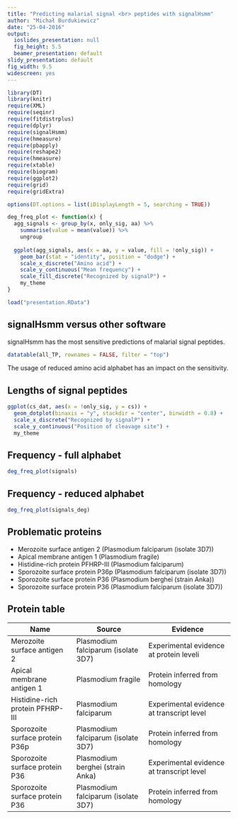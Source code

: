 ```yaml
---
title: "Predicting malarial signal <br> peptides with signalHsmm"
author: "Michał Burdukiewicz"
date: "25-04-2016"
output:
  ioslides_presentation: null
  fig_height: 5.5
  beamer_presentation: default
slidy_presentation: default
fig_width: 9.5
widescreen: yes
---
```

  
```r
library(DT)
library(knitr)
require(XML)
require(seqinr)
require(fitdistrplus)
require(dplyr)
require(signalHsmm)
require(hmeasure)
require(pbapply)
require(reshape2)
require(hmeasure)
require(xtable)
require(biogram)
require(ggplot2)
require(grid)
require(gridExtra)

options(DT.options = list(iDisplayLength = 5, searching = TRUE))

deg_freq_plot <- function(x) {
  agg_signals <- group_by(x, only_sig, aa) %>% 
    summarise(value = mean(value)) %>% 
    ungroup
  
  ggplot(agg_signals, aes(x = aa, y = value, fill = !only_sig)) +
    geom_bar(stat = "identity", position = "dodge") +
    scale_x_discrete("Amino acid") +
    scale_y_continuous("Mean frequency") +
    scale_fill_discrete("Recognized by signalP") +
    my_theme
}

load("presentation.RData")

```

## signalHsmm versus other software

signalHsmm has the most sensitive predictions of malarial signal peptides.

```r
datatable(all_TP, rownames = FALSE, filter = "top")
```

The usage of reduced amino acid alphabet has an impact on the sensitivity.

## Lengths of signal peptides

```r
ggplot(cs_dat, aes(x = !only_sig, y = cs)) +
  geom_dotplot(binaxis = "y", stackdir = "center", binwidth = 0.8) +
  scale_x_discrete("Recognized by signalP") +
  scale_y_continuous("Position of cleavage site") +
  my_theme
```

## Frequency - full alphabet

```r
deg_freq_plot(signals)
```

## Frequency - reduced alphabet

```r
deg_freq_plot(signals_deg)
```

## Problematic proteins

 - Merozoite surface antigen 2 (Plasmodium falciparum (isolate 3D7))
 - Apical membrane antigen 1 (Plasmodium fragile)
 - Histidine-rich protein PFHRP-III (Plasmodium falciparum)
 - Sporozoite surface protein P36p (Plasmodium falciparum (isolate 3D7))
 - Sporozoite surface protein P36 (Plasmodium berghei (strain Anka))
 - Sporozoite surface protein P36 (Plasmodium falciparum (isolate 3D7))
 
## Protein table

| Name                             | Source                              | Evidence                                   |
|----------------------------------|-------------------------------------|--------------------------------------------|
| Merozoite surface antigen 2      | Plasmodium falciparum (isolate 3D7) | Experimental evidence at protein leveli    |
| Apical membrane antigen 1        | Plasmodium fragile                  | Protein inferred from homology             |
| Histidine-rich protein PFHRP-III | Plasmodium falciparum               | Experimental evidence at transcript level  |
| Sporozoite surface protein P36p  | Plasmodium falciparum (isolate 3D7) | Protein inferred from homology             |
| Sporozoite surface protein P36   | Plasmodium berghei (strain Anka)    | Experimental evidence at transcript level  |
| Sporozoite surface protein P36   | Plasmodium falciparum (isolate 3D7) | Protein inferred from homology             |